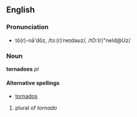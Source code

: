 ==English==
===Pronunciation===
*tô(r)-nā'dōz, /tɔː(r)ˈneɪdəʊz/, /tO:(r)"neId@Uz/

===Noun===
'''tornadoes''' ''pl''

====Alternative spellings====
*[[tornados]]

# plural of ''tornado''